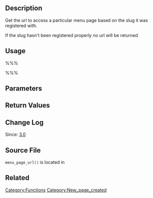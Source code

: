 {{Languages|
{{en|Function Reference/menu_page_url}}
{{it|Riferimento funzioni/menu_page_url}}
}}

== Description ==

Get the url to access a particular menu page based on the slug it was registered with.

If the slug hasn't been registered properly no url will be returned

== Usage ==

%%%<?php menu_page_url( $menu_slug, $echo ); ?>%%%

== Parameters ==

{{Parameter|$menu_slug|string|The slug name to refer to this menu by (should be unique for this menu)|required}}

{{Parameter|$echo|boolean|Whether or not to echo the url - default is true|optional|1}}

== Return Values ==

{{Return||string|the url}}

== Change Log ==

Since: [[Version 3.0|3.0]]

== Source File ==

<tt>menu_page_url()</tt> is located in {{Trac|wp-admin/includes/plugin.php}}

== Related ==

{{Admin Menu Tags}}

{{Tag Footer}}

[[Category:Functions]]

[[Category:New_page_created]]